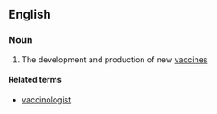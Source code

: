 ==English==

===Noun===
{{en-noun|-}}

# The development and production of new [[vaccine]]s

====Related terms====
*[[vaccinologist]]